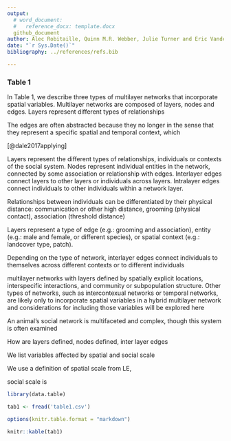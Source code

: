 ```yaml
---
output: 
  # word_document:
  #   reference_docx: template.docx
  github_document
author: Alec Robitaille, Quinn M.R. Webber, Julie Turner and Eric Vander Wal
date: "`r Sys.Date()`"
bibliography: ../references/refs.bib

---
```


### Table 1
In Table 1, we describe three types of multilayer networks that incorporate spatial variables. Multilayer networks are composed of layers, nodes and edges. Layers represent different types of relationships

The edges are often abstracted because they no longer in the sense that they represent a specific spatial and temporal context, which


[@dale2017applying]

Layers represent the different types of relationships, individuals or contexts of the social system. Nodes represent individual entities in the network, connected by some association or relationship with edges. Interlayer edges connect layers to other layers or individuals across layers. Intralayer edges connect individuals to other individuals within a network layer. 


Relationships between individuals can be differentiated by their physical distance: communication or other high distance, grooming (physical contact), association (threshold distance)


Layers represent a type of edge (e.g.: grooming and association), entity (e.g.: male and female, or different species), or spatial context (e.g.: landcover type, patch).



Depending on the type of network, interlayer edges connect individuals to themselves across different contexts or to different individuals



multilayer networks with layers defined by spatially explicit locations, interspecific interactions, and community or subpopulation structure. 
Other types of networks, such as intercontexual networks or temporal networks, are likely only to incorporate spatial variables in a hybrid multilayer network and considerations for including those variables will be explored here 

An animal's social network is multifaceted and complex, though this system is often examined 





How are layers defined, nodes defined, inter layer edges

We list variables affected by spatial and social scale

We use a definition of spatial scale from LE, 

social scale is 


```r
library(data.table)

tab1 <- fread('table1.csv')

options(knitr.table.format = "markdown")

knitr::kable(tab1)
```
